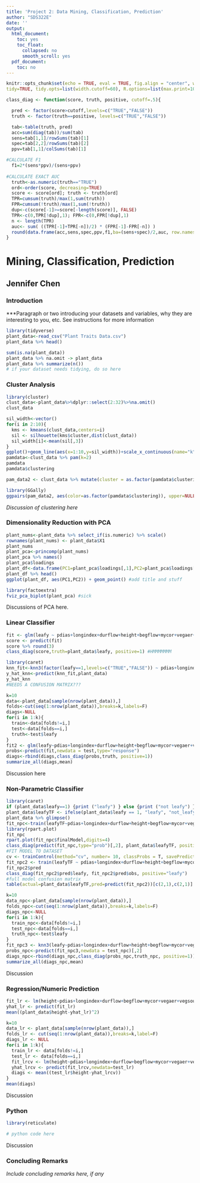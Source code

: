 ```yaml
---
title: 'Project 2: Data Mining, Classification, Prediction'
author: "SDS322E"
date: ''
output:
  html_document:
    toc: yes
    toc_float:
      collapsed: no
      smooth_scroll: yes
  pdf_document:
    toc: no
---
```


```r
knitr::opts_chunk$set(echo = TRUE, eval = TRUE, fig.align = "center", warning = F, message = F,
tidy=TRUE, tidy.opts=list(width.cutoff=60), R.options=list(max.print=100))

class_diag <- function(score, truth, positive, cutoff=.5){

  pred <- factor(score>cutoff,levels=c("TRUE","FALSE"))
  truth <- factor(truth==positive, levels=c("TRUE","FALSE"))

  tab<-table(truth, pred)
  acc=sum(diag(tab))/sum(tab)
  sens=tab[1,1]/rowSums(tab)[1]
  spec=tab[2,2]/rowSums(tab)[2]
  ppv=tab[1,1]/colSums(tab)[1]

#CALCULATE F1
  f1=2*(sens*ppv)/(sens+ppv)
  
#CALCULATE EXACT AUC
  truth<-as.numeric(truth=="TRUE")
  ord<-order(score, decreasing=TRUE)
  score <- score[ord]; truth <- truth[ord]
  TPR=cumsum(truth)/max(1,sum(truth))
  FPR=cumsum(!truth)/max(1,sum(!truth))
  dup<-c(score[-1]>=score[-length(score)], FALSE)
  TPR<-c(0,TPR[!dup],1); FPR<-c(0,FPR[!dup],1)
  n <- length(TPR)
  auc<- sum( ((TPR[-1]+TPR[-n])/2) * (FPR[-1]-FPR[-n]) )
  round(data.frame(acc,sens,spec,ppv,f1,ba=(sens+spec)/2,auc, row.names = "Metrics"),4)
}
```

# Mining, Classification, Prediction

## Jennifer Chen

### Introduction 

***Paragraph or two introducing your datasets and variables, why they are interesting to you, etc. See instructions for more information

```R
library(tidyverse)
plant_data<-read_csv("Plant Traits Data.csv")
plant_data %>% head()

sum(is.na(plant_data))
plant_data %>% na.omit -> plant_data
plant_data %>% summarize(n())
# if your dataset needs tidying, do so here
```

### Cluster Analysis

```R
library(cluster)
clust_data<-plant_data%>%dplyr::select(2:32)%>%na.omit()
clust_data

sil_width<-vector()
for(i in 2:10){  
  kms <- kmeans(clust_data,centers=i)
  sil <- silhouette(kms$cluster,dist(clust_data))
  sil_width[i]<-mean(sil[,3])
}
ggplot()+geom_line(aes(x=1:10,y=sil_width))+scale_x_continuous(name="k",breaks=1:10)
pamdata<-clust_data %>% pam(k=2)
pamdata
pamdata$clustering

pam_data2 <- clust_data %>% mutate(cluster = as.factor(pamdata$clustering))

library(GGally)
ggpairs(pam_data2, aes(color=as.factor(pamdata$clustering)), upper=NULL) #AGH IT'S TOO MANY GRAPHHHDSS BRRRRR #POGGERS
```

*Discussion of clustering here*
    
    
### Dimensionality Reduction with PCA

```R
plant_nums<-plant_data %>% select_if(is.numeric) %>% scale()
rownames(plant_nums) <- plant_data$X1
plant_nums
plant_pca<-princomp(plant_nums)
plant_pca %>% names()
plant_pca$loadings
plant_df<-data.frame(PC1=plant_pca$loadings[,1],PC2=plant_pca$loadings[,2])
plant_df %>% head()
ggplot(plant_df, aes(PC1,PC2)) + geom_point() #add title and stuff

library(factoextra)
fviz_pca_biplot(plant_pca) #sick
```

Discussions of PCA here. 

###  Linear Classifier

```R
fit <- glm(leafy ~ pdias+longindex+durflow+height+begflow+mycor+vegaer+vegsout+autopoll+insects, data=plant_data, family="binomial")
score <- predict(fit)
score %>% round(3)
class_diag(score,truth=plant_data$leafy, positive=1) #HMMMMMMM

library(caret)
knn_fit<-knn3(factor(leafy==1,levels=c("TRUE","FALSE")) ~ pdias+longindex+durflow+height+begflow+mycor+vegaer+vegsout+autopoll+insects, data=plant_data, k=5)
y_hat_knn<-predict(knn_fit,plant_data)
y_hat_knn
#NEEDS A CONFUSION MATRIX???
```

```R
k=10
data<-plant_data[sample(nrow(plant_data)),]
folds<-cut(seq(1:nrow(plant_data)),breaks=k,labels=F)
diags<-NULL
for(i in 1:k){
  train<-data[folds!=i,]
  test<-data[folds==i,]
  truth<-test$leafy
}
fit2 <- glm(leafy~pdias+longindex+durflow+height+begflow+mycor+vegaer+vegsout+autopoll+insects, data=train, family="binomial")
probs<-predict(fit,newdata = test,type="response")
diags<-rbind(diags,class_diag(probs,truth, positive=1))
summarize_all(diags,mean)
```

Discussion here

### Non-Parametric Classifier

```R
library(caret)
if (plant_data$leafy==1) {print ("leafy") } else {print ("not leafy") }
plant_data$leafyTF <- ifelse(plant_data$leafy == 1, "leafy", "not_leafy")
plant_data %>% glimpse()
fit_npc<-train(leafyTF~pdias+longindex+durflow+height+begflow+mycor+vegaer+vegsout+autopoll+insects, data=plant_data, method="rpart")
library(rpart.plot)
fit_npc
rpart.plot(fit_npc$finalModel,digits=4)
class_diag(predict(fit_npc,type="prob")[,2], plant_data$leafyTF, positive="leafy")
#FIT MODEL TO DATASET
cv <- trainControl(method="cv", number= 10, classProbs = T, savePredictions = T)
fit_npc2 <- train(leafyTF ~ pdias+longindex+durflow+height+begflow+mycor+vegaer+vegsout+autopoll+insects, data=plant_data, trControl=cv, method="rpart")
fit_npc2$pred
class_diag(fit_npc2$pred$leafy, fit_npc2$pred$obs, positive="leafy")
#full model confusion matrix
table(actual=plant_data$leafyTF,pred=predict(fit_npc2))[c(2,1),c(2,1)]
```

```R
k=10
data_npc<-plant_data[sample(nrow(plant_data)),]
folds_npc<-cut(seq(1:nrow(plant_data)),breaks=k,labels=F)
diags_npc<-NULL
for(i in 1:k){
  train_npc<-data[folds!=i,]
  test_npc<-data[folds==i,]
  truth_npc<-test$leafy
}
fit_npc3 <- knn3(leafy~pdias+longindex+durflow+height+begflow+mycor+vegaer+vegsout+autopoll+insects, data=train_npc)
probs_npc<-predict(fit_npc3,newdata = test_npc)[,2]
diags_npc<-rbind(diags_npc,class_diag(probs_npc,truth_npc, positive=1))
summarize_all(diags_npc,mean)
```

Discussion


### Regression/Numeric Prediction

```R
fit_lr <- lm(height~pdias+longindex+durflow+begflow+mycor+vegaer+vegsout+autopoll+insects,data=plant_data)
yhat_lr <- predict(fit_lr)
mean((plant_data$height-yhat_lr)^2)
```

```R
k=10
data_lr <- plant_data[sample(nrow(plant_data)),]
folds_lr <- cut(seq(1:nrow(plant_data)),breaks=k,label=F)
diags_lr <- NULL
for(i in 1:k){
  train_lr <- data[folds!=i,]
  test_lr <- data[folds==i,]
  fit_lrcv <- lm(height~pdias+longindex+durflow+begflow+mycor+vegaer+vegsout+autopoll+insects,data=train)
  yhat_lrcv <- predict(fit_lrcv,newdata=test_lr)
  diags <- mean((test_lr$height-yhat_lrcv))
}
mean(diags)
```

Discussion

### Python 

```R
library(reticulate)
```

```python
# python code here
```

Discussion

### Concluding Remarks

*Include concluding remarks here, if any*




